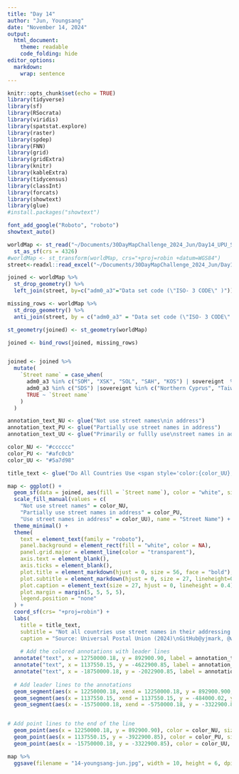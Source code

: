 ```yaml
---
title: "Day 14"
author: "Jun, Youngsang"
date: "November 14, 2024"
output: 
  html_document: 
    theme: readable
    code_folding: hide
editor_options: 
  markdown: 
    wrap: sentence
---
```


```r
knitr::opts_chunk$set(echo = TRUE)
library(tidyverse)
library(sf)
library(RSocrata)
library(viridis)
library(spatstat.explore)
library(raster)
library(spdep)
library(FNN)
library(grid)
library(gridExtra)
library(knitr)
library(kableExtra)
library(tidycensus)
library(classInt)   
library(forcats)
library(showtext)
library(glue)
#install.packages("showtext")

font_add_google("Roboto", "roboto") 
showtext_auto()
```

```r
worldMap <- st_read("~/Documents/30DayMapChallenge_2024_Jun/Day14_UPU_StreetAddress/Data/custom.geo.json") %>% 
  st_as_sf(crs = 4326)
#worldMap <- st_transform(worldMap, crs="+proj=robin +datum=WGS84")
street<-readxl::read_excel("~/Documents/30DayMapChallenge_2024_Jun/Day14_UPU_StreetAddress/Data/2. ListPostcodesDatabaseDataSets&Volume2024No3En.xlsx")

joined <- worldMap %>%
  st_drop_geometry() %>%
  left_join(street, by=c("adm0_a3"="Data set code (\"ISO- 3 CODE\" )"))

missing_rows <- worldMap %>%
  st_drop_geometry() %>%
  anti_join(street, by = c("adm0_a3" = "Data set code (\"ISO- 3 CODE\" )")) 

st_geometry(joined) <- st_geometry(worldMap)

joined <- bind_rows(joined, missing_rows)


joined <- joined %>%
  mutate(
    `Street name` = case_when(
      adm0_a3 %in% c("SOM", "XSK", "SOL", "SAH", "KOS") | sovereignt  %in% c("Niger", "Antarctica") | admin == "Palestine" ~ "Not use street names",
      adm0_a3 %in% c("SDS") |sovereignt %in% c("Northern Cyprus", "Taiwan") | admin == "Israel" ~ "Use street names in address",
      TRUE ~ `Street name`
    )
  )

annotation_text_NU <- glue("Not use street names\nin address")
annotation_text_PU <- glue("Partially use street names in address")
annotation_text_UU <- glue("Primarily or fullly use\nstreet names in address")

color_NU <- "#cccccc"
color_PU <- "#afc0cb"
color_UU <- "#5a7d98"

title_text <- glue("Do All Countries Use <span style='color:{color_UU};'><b>Street Addresses</b></span>?")
```

```r
map <- ggplot() +
  geom_sf(data = joined, aes(fill = `Street name`), color = "white", size = 0.2) +
  scale_fill_manual(values = c(
    "Not use street names" = color_NU, 
    "Partially use street names in address" = color_PU, 
    "Use street names in address" = color_UU), name = "Street Name") +
  theme_minimal() +
  theme(
    text = element_text(family = "roboto"),
    panel.background = element_rect(fill = "white", color = NA),
    panel.grid.major = element_line(color = "transparent"),         
    axis.text = element_blank(),                                     
    axis.ticks = element_blank(),                                    
    plot.title = element_markdown(hjust = 0, size = 56, face = "bold"),
    plot.subtitle = element_markdown(hjust = 0, size = 27, lineheight=0.4),  # Use element_markdown for ggtext
    plot.caption = element_text(size = 27, hjust = 0, lineheight = 0.4),
    plot.margin = margin(5, 5, 5, 5),
    legend.position = "none"
  ) +
  coord_sf(crs= "+proj=robin") +
  labs(
    title = title_text,
    subtitle = "Not all countries use street names in their addressing systems. Some countries have street names for every road and use them<br>in addresses, while others have few or no street names and rely instead on such as area codes, PO box numbers, or digital<br>geocoding services like what3words.", x = NULL, y = NULL,
    caption = "Source: Universal Postal Union (2024)\nGitHub@yjmark, @weitzman_musa, #30DayMapChallenge #Day14")+
  
    # Add the colored annotations with leader lines
  annotate("text", x = 12750000.18, y = 892900.90, label = annotation_text_NU, color = color_NU, size = 12, family = "roboto",  fontface = "bold", hjust=0, lineheight = 0.4) +
  annotate("text", x = 1137550.15, y = -4622900.85, label = annotation_text_PU, color = color_PU, size = 12, family = "roboto",   fontface = "bold", lineheight = 0.4) +
  annotate("text", x = -18750000.18, y = -2022900.85, label = annotation_text_UU, color = color_UU, size = 12, family = "roboto",   fontface = "bold", hjust=0, lineheight = 0.4) +
  
  # Add leader lines to the annotations
  geom_segment(aes(x = 12250000.18, xend = 12250000.18, y = 892900.900, yend = 3929000), color = color_NU, size = 0.8) +
  geom_segment(aes(x = 1137550.15, xend = 1137550.15, y = -484000.02, yend = -3922900.85), color = color_PU, size = 0.8) +
  geom_segment(aes(x = -15750000.18, xend = -5750000.18, y = -3322900.85, yend = -3322900.85), color = color_UU, size = 0.8) +


# Add point lines to the end of the line
  geom_point(aes(x = 12250000.18, y = 892900.90), color = color_NU, size = 3) +
  geom_point(aes(x = 1137550.15, y = -3922900.85), color = color_PU, size = 3) +
  geom_point(aes(x = -15750000.18, y = -3322900.85), color = color_UU, size = 3) 

map %>% 
  ggsave(filename = "14-youngsang-jun.jpg", width = 10, height = 6, dpi = 300)
```

